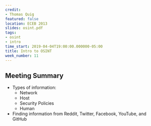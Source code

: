 ```yaml
---
credit:
- Thomas Quig
featured: false
location: ECEB 2013
slides: osint.pdf
tags:
- osint
- intro
time_start: 2019-04-04T19:00:00.000000-05:00
title: Intro to OSINT
week_number: 11
---
```

## Meeting Summary
- Types of information:
  - Network
  - Host
  - Security Policies
  - Human
- Finding information from Reddit, Twitter, Facebook, YouTube, and GitHub